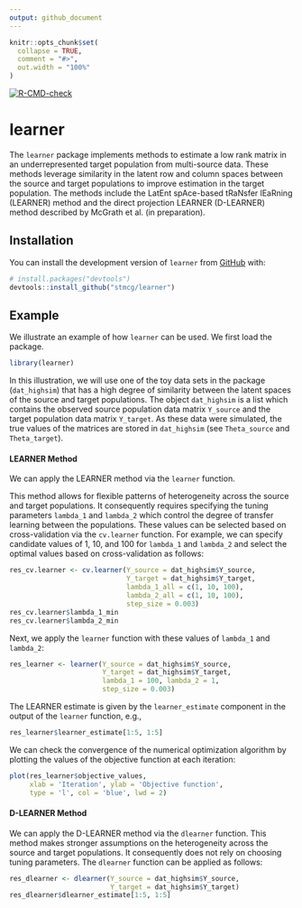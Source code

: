 ```yaml
---
output: github_document
---
```


<!-- README.md is generated from README.Rmd. Please edit that file -->

```r
knitr::opts_chunk$set(
  collapse = TRUE,
  comment = "#>",
  out.width = "100%"
)
```

<!-- badges: start -->
  [![R-CMD-check](https://github.com/stmcg/learner/actions/workflows/R-CMD-check.yaml/badge.svg)](https://github.com/stmcg/learner/actions/workflows/R-CMD-check.yaml)
<!-- badges: end -->

# learner

The `learner` package implements methods to estimate a low rank matrix in an underrepresented target population from multi-source data. These methods leverage similarity in the latent row and column spaces between the source and target populations to improve estimation in the target population. The methods include the LatEnt spAce-based tRaNsfer lEaRning (LEARNER) method and the direct projection LEARNER (D-LEARNER) method described by McGrath et al. (in preparation).

## Installation

You can install the development version of `learner` from [GitHub](https://github.com/) with:

``` r
# install.packages("devtools")
devtools::install_github("stmcg/learner")
```

## Example

We illustrate an example of how `learner` can be used. We first load the package.
```r
library(learner)
```

In this illustration, we will use one of the toy data sets in the package (`dat_highsim`) that has a high degree of similarity between the latent spaces of the source and target populations. The object `dat_highsim` is a list which contains the observed source population data matrix `Y_source` and the target population data matrix `Y_target`. As these data were simulated, the true values of the matrices are stored in `dat_highsim` (see `Theta_source` and `Theta_target`).

#### LEARNER Method

We can apply the LEARNER method via the `learner` function. 

This method allows for flexible patterns of heterogeneity across the source and target populations. It consequently requires specifying the tuning parameters `lambda_1` and `lambda_2` which control the degree of transfer learning between the populations. These values can be selected based on cross-validation via the `cv.learner` function. For example, we can specify candidate values of 1, 10, and 100 for `lambda_1` and `lambda_2` and select the optimal values based on cross-validation as follows:
```r
res_cv.learner <- cv.learner(Y_source = dat_highsim$Y_source, 
                             Y_target = dat_highsim$Y_target, 
                             lambda_1_all = c(1, 10, 100), 
                             lambda_2_all = c(1, 10, 100), 
                             step_size = 0.003)
res_cv.learner$lambda_1_min
res_cv.learner$lambda_2_min
```

Next, we apply the `learner` function with these values of `lambda_1` and `lambda_2`: 
```r
res_learner <- learner(Y_source = dat_highsim$Y_source, 
                       Y_target = dat_highsim$Y_target,
                       lambda_1 = 100, lambda_2 = 1, 
                       step_size = 0.003)
```
The LEARNER estimate is given by the `learner_estimate` component in the output of the `learner` function, e.g.,
```r
res_learner$learner_estimate[1:5, 1:5]
```
We can check the convergence of the numerical optimization algorithm by plotting the values of the objective function at each iteration:
```r
plot(res_learner$objective_values, 
     xlab = 'Iteration', ylab = 'Objective function',
     type = 'l', col = 'blue', lwd = 2)
```


#### D-LEARNER Method

We can apply the D-LEARNER method via the `dlearner` function. This method makes stronger assumptions on the heterogeneity across the source and target populations. It consequently does not rely on choosing tuning parameters. The `dlearner` function can be applied as follows:
```r
res_dlearner <- dlearner(Y_source = dat_highsim$Y_source, 
                         Y_target = dat_highsim$Y_target)
res_dlearner$dlearner_estimate[1:5, 1:5]
```


